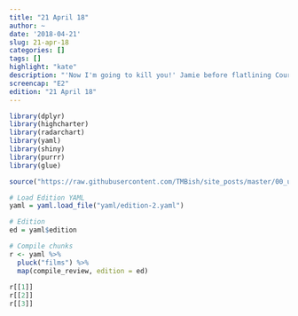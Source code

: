 ```yaml
---
title: "21 April 18"
author: ~
date: '2018-04-21'
slug: 21-apr-18
categories: []
tags: []
highlight: "kate"
description: "'Now I'm going to kill you!' Jamie before flatlining Courtney"
screencap: "E2"
edition: "21 April 18"
---
```


```r
library(dplyr)
library(highcharter)
library(radarchart)
library(yaml)
library(shiny)
library(purrr)
library(glue)

source("https://raw.githubusercontent.com/TMBish/site_posts/master/00_utilities/film-review-utils.R")

# Load Edition YAML
yaml = yaml.load_file("yaml/edition-2.yaml")

# Edition
ed = yaml$edition

# Compile chunks
r <- yaml %>%
  pluck("films") %>%
  map(compile_review, edition = ed)
 
r[[1]]
r[[2]]
r[[3]]
```